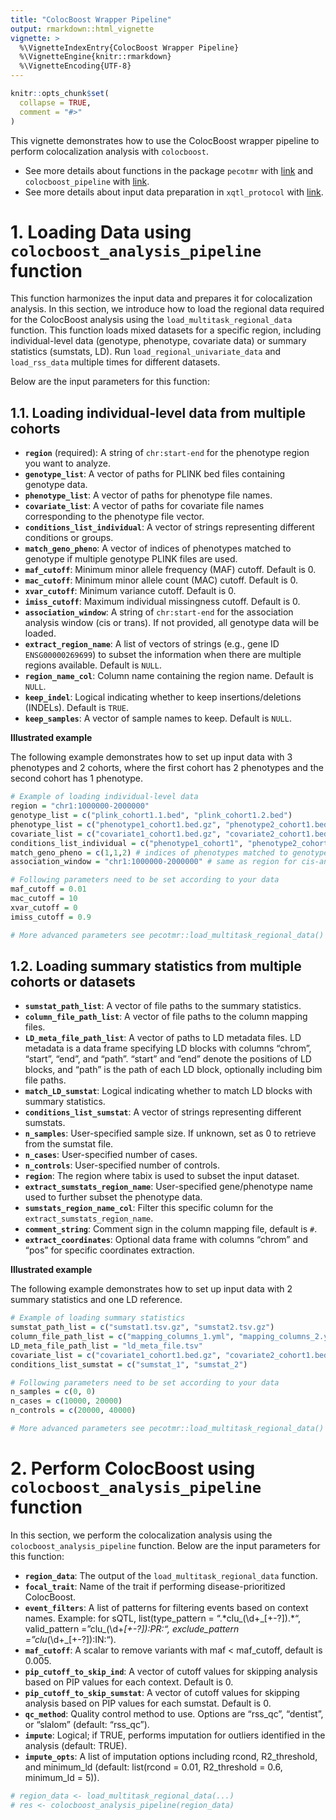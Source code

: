 ```yaml
---
title: "ColocBoost Wrapper Pipeline"
output: rmarkdown::html_vignette
vignette: >
  %\VignetteIndexEntry{ColocBoost Wrapper Pipeline}
  %\VignetteEngine{knitr::rmarkdown}
  %\VignetteEncoding{UTF-8}
---
```


```r
knitr::opts_chunk$set(
  collapse = TRUE,
  comment = "#>"
)
```


This vignette demonstrates how to use the ColocBoost wrapper pipeline to perform colocalization analysis with `colocboost`. 

- See more details about functions in the package `pecotmr` with [link](https://github.com/StatFunGen/pecotmr/tree/main) and 
`colocboost_pipeline` with [link](https://github.com/StatFunGen/pecotmr/blob/main/R/colocboost_pipeline.R). 
- See more details about input data preparation in `xqtl_protocol` with [link](https://statfungen.github.io/xqtl-protocol/code/mnm_analysis/mnm_methods/colocboost.html).


# 1. Loading Data using `colocboost_analysis_pipeline` function


This function harmonizes the input data and prepares it for colocalization analysis. 
In this section, we introduce how to load the regional data required for the ColocBoost analysis using the `load_multitask_regional_data` function. 
This function loads mixed datasets for a specific region, including individual-level data (genotype, phenotype, covariate data)
or summary statistics (sumstats, LD). Run `load_regional_univariate_data` and `load_rss_data` multiple times for different datasets.


Below are the input parameters for this function:

## 1.1. Loading individual-level data from multiple cohorts


- **`region`** (required): A string of `chr:start-end` for the phenotype region you want to analyze. 
- **`genotype_list`**: A vector of paths for PLINK bed files containing genotype data. 
- **`phenotype_list`**: A vector of paths for phenotype file names.
- **`covariate_list`**: A vector of paths for covariate file names corresponding to the phenotype file vector.
- **`conditions_list_individual`**: A vector of strings representing different conditions or groups.
- **`match_geno_pheno`**: A vector of indices of phenotypes matched to genotype if multiple genotype PLINK files are used.
- **`maf_cutoff`**: Minimum minor allele frequency (MAF) cutoff. Default is 0.
- **`mac_cutoff`**: Minimum minor allele count (MAC) cutoff. Default is 0.
- **`xvar_cutoff`**: Minimum variance cutoff. Default is 0.
- **`imiss_cutoff`**: Maximum individual missingness cutoff. Default is 0.
- **`association_window`**: A string of `chr:start-end` for the association analysis window (cis or trans). If not provided, all genotype data will be loaded.
- **`extract_region_name`**: A list of vectors of strings (e.g., gene ID `ENSG00000269699`) to subset the information when there are multiple regions available. Default is `NULL`.
- **`region_name_col`**: Column name containing the region name. Default is `NULL`.
- **`keep_indel`**: Logical indicating whether to keep insertions/deletions (INDELs). Default is `TRUE`.
- **`keep_samples`**: A vector of sample names to keep. Default is `NULL`.

**Illustrated example**

The following example demonstrates how to set up input data with 3 phenotypes and 2 cohorts, where the first cohort has 2 phenotypes and the second cohort has 1 phenotype.

```r
# Example of loading individual-level data
region = "chr1:1000000-2000000"
genotype_list = c("plink_cohort1.1.bed", "plink_cohort1.2.bed")
phenotype_list = c("phenotype1_cohort1.bed.gz", "phenotype2_cohort1.bed.gz", "phenotype1_cohort2.bed.gz")
covariate_list = c("covariate1_cohort1.bed.gz", "covariate2_cohort1.bed.gz", "covariate1_cohort2.bed.gz")
conditions_list_individual = c("phenotype1_cohort1", "phenotype2_cohort1", "phenotype1_cohort2")
match_geno_pheno = c(1,1,2) # indices of phenotypes matched to genotype
association_window = "chr1:1000000-2000000" # same as region for cis-analysis

# Following parameters need to be set according to your data
maf_cutoff = 0.01
mac_cutoff = 10
xvar_cutoff = 0
imiss_cutoff = 0.9

# More advanced parameters see pecotmr::load_multitask_regional_data()
```



## 1.2. Loading summary statistics from multiple cohorts or datasets

- **`sumstat_path_list`**: A vector of file paths to the summary statistics.
- **`column_file_path_list`**: A vector of file paths to the column mapping files.
- **`LD_meta_file_path_list`**: A vector of paths to LD metadata files. LD metadata is a data frame specifying LD blocks with columns "chrom", "start", "end", and "path". "start" and "end" denote the positions of LD blocks, and "path" is the path of each LD block, optionally including bim file paths.
- **`match_LD_sumstat`**: Logical indicating whether to match LD blocks with summary statistics.
- **`conditions_list_sumstat`**: A vector of strings representing different sumstats.
- **`n_samples`**: User-specified sample size. If unknown, set as 0 to retrieve from the sumstat file.
- **`n_cases`**: User-specified number of cases.
- **`n_controls`**: User-specified number of controls.
- **`region`**: The region where tabix is used to subset the input dataset.
- **`extract_sumstats_region_name`**: User-specified gene/phenotype name used to further subset the phenotype data.
- **`sumstats_region_name_col`**: Filter this specific column for the `extract_sumstats_region_name`.
- **`comment_string`**: Comment sign in the column mapping file, default is `#`.
- **`extract_coordinates`**: Optional data frame with columns "chrom" and "pos" for specific coordinates extraction.

**Illustrated example**

The following example demonstrates how to set up input data with 2 summary statistics and one LD reference.

```r
# Example of loading summary statistics
sumstat_path_list = c("sumstat1.tsv.gz", "sumstat2.tsv.gz")
column_file_path_list = c("mapping_columns_1.yml", "mapping_columns_2.yml")
LD_meta_file_path_list = "ld_meta_file.tsv"
covariate_list = c("covariate1_cohort1.bed.gz", "covariate2_cohort1.bed.gz", "covariate1_cohort2.bed.gz")
conditions_list_sumstat = c("sumstat_1", "sumstat_2")

# Following parameters need to be set according to your data
n_samples = c(0, 0)
n_cases = c(10000, 20000)
n_controls = c(20000, 40000)

# More advanced parameters see pecotmr::load_multitask_regional_data()
```



# 2. Perform ColocBoost using `colocboost_analysis_pipeline` function

In this section, we perform the colocalization analysis using the `colocboost_analysis_pipeline` function. Below are the input parameters for this function:


- **`region_data`**: The output of the `load_multitask_regional_data` function.
- **`focal_trait`**: Name of the trait if performing disease-prioritized ColocBoost.
- **`event_filters`**: A list of patterns for filtering events based on context names. 
Example: for sQTL, list(type_pattern = ".*clu_(\\d+_[+-?]).*", valid_pattern = "clu_(\\d+_[+-?]):PR:", exclude_pattern = "clu_(\\d+_[+-?]):IN:").
- **`maf_cutoff`**: A scalar to remove variants with maf < maf_cutoff, default is 0.005.
- **`pip_cutoff_to_skip_ind`**: A vector of cutoff values for skipping analysis based on PIP values for each context. Default is 0.
- **`pip_cutoff_to_skip_sumstat`**: A vector of cutoff values for skipping analysis based on PIP values for each sumstat. Default is 0.
- **`qc_method`**: Quality control method to use. Options are "rss_qc", "dentist", or "slalom" (default: "rss_qc").
- **`impute`**: Logical; if TRUE, performs imputation for outliers identified in the analysis (default: TRUE).
- **`impute_opts`**: A list of imputation options including rcond, R2_threshold, and minimum_ld (default: list(rcond = 0.01, R2_threshold = 0.6, minimum_ld = 5)).


```r
# region_data <- load_multitask_regional_data(...)
# res <- colocboost_analysis_pipeline(region_data)
```